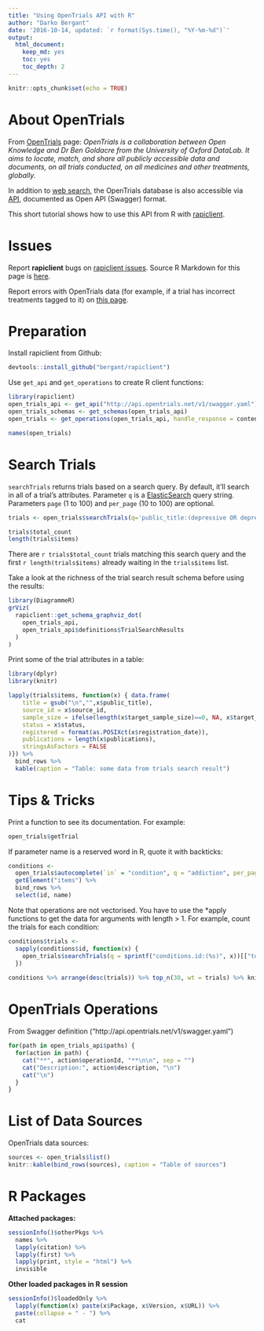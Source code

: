 ```yaml
---
title: "Using OpenTrials API with R"
author: "Darko Bergant"
date: '2016-10-14, updated: `r format(Sys.time(), "%Y-%m-%d")`'
output: 
  html_document: 
    keep_md: yes
    toc: yes
    toc_depth: 2
---
```


```r
knitr::opts_chunk$set(echo = TRUE)
```

# About OpenTrials

From [OpenTrials](http://opentrials.net) page: _OpenTrials is a collaboration
between Open Knowledge and Dr Ben Goldacre from the University of Oxford
DataLab. It aims to locate, match, and share all publicly accessible data and
documents, on all trials conducted, on all medicines and other treatments,
globally._

In addition to [web search](http://explorer.opentrials.net/search), the 
OpenTrials database is also accessible via
[API](https://api.opentrials.net/v1/docs/), documented as Open API (Swagger) 
format.

This short tutorial shows how to use this API from R with 
[rapiclient](https://github.com/bergant/rapiclient).

# Issues

Report **rapiclient** bugs on [rapiclient issues](https://github.com/bergant/rapiclient/issues).
Source R Markdown for this page is [here](https://github.com/bergant/OpenTrialsRDemo).

Report errors with OpenTrials data (for example, if a trial has incorrect
treatments tagged to it) on [this
page](http://explorer.opentrials.net/flag-error).


# Preparation
Install rapiclient from Github:
```r
devtools::install_github("bergant/rapiclient")
```

Use `get_api` and `get_operations` to create R client functions:

```r
library(rapiclient)
open_trials_api <- get_api("http://api.opentrials.net/v1/swagger.yaml")
open_trials_schemas <- get_schemas(open_trials_api)
open_trials <- get_operations(open_trials_api, handle_response = content_or_stop)

names(open_trials)
```


# Search Trials

`searchTrials` returns trials based on a search query. By default, it’ll search 
in all of a trial’s attributes. Parameter `q` is a 
[ElasticSearch](https://www.elastic.co/guide/en/elasticsearch/reference/2.3/query-dsl-query-string-query.html#query-string-syntax)
query string. Parameters `page` (1 to 100) and `per_page` (10 to 100) are
optional.

```r
trials <- open_trials$searchTrials(q='public_title:(depressive OR depression)')

trials$total_count
length(trials$items)
```

There are `r trials$total_count` trials matching this search query and
the first `r length(trials$items)` already waiting in the `trials$items` list.

Take a look at the richness of the trial search result schema
before using the results:

```r
library(DiagrammeR)
grViz(
  rapiclient::get_schema_graphviz_dot(
    open_trials_api, 
    open_trials_api$definitions$TrialSearchResults
  ) 
)
```

Print some of the trial attributes in a table:

```r
library(dplyr)
library(knitr)

lapply(trials$items, function(x) { data.frame(
    title = gsub("\n","",x$public_title), 
    source_id = x$source_id,
    sample_size = ifelse(length(x$target_sample_size)==0, NA, x$target_sample_size),
    status = x$status,
    registered = format(as.POSIXct(x$registration_date)),
    publications = length(x$publications),
    stringsAsFactors = FALSE
)}) %>% 
  bind_rows %>% 
  kable(caption = "Table: some data from trials search result")

```

# Tips & Tricks

Print a function to see its documentation. For example: 
```r
open_trials$getTrial
```

If parameter name is a reserved word in R, quote it with backticks:
```r
conditions <- 
  open_trials$autocomplete(`in` = "condition", q = "addiction", per_page = 100) %>% 
  getElement("items") %>% 
  bind_rows %>%  
  select(id, name)
```

Note that operations are not vectorised. You have to use the *apply functions to
get the data for arguments with length > 1. For example, count the trials for
each condition:

```r
conditions$trials <- 
  sapply(conditions$id, function(x) {
    open_trials$searchTrials(q = sprintf("conditions.id:(%s)", x))[["total_count"]] 
  })  
  
conditions %>% arrange(desc(trials)) %>% top_n(30, wt = trials) %>% knitr::kable(.)
```

# OpenTrials Operations
From Swagger definition ("http://api.opentrials.net/v1/swagger.yaml") 

```r

for(path in open_trials_api$paths) {
  for(action in path) {
    cat("**", action$operationId, "**\n\n", sep = "")
    cat("Description:", action$description, "\n")
    cat("\n")
  }
}

```

# List of Data Sources
OpenTrials data sources:
```r
sources <- open_trials$list()
knitr::kable(bind_rows(sources), caption = "Table of sources")
```

# R Packages
**Attached packages:**
```r
sessionInfo()$otherPkgs %>%
  names %>% 
  lapply(citation) %>% 
  lapply(first) %>% 
  lapply(print, style = "html") %>% 
  invisible

```

**Other loaded packages in R session**

```r
sessionInfo()$loadedOnly %>%
  lapply(function(x) paste(x$Package, x$Version, x$URL)) %>% 
  paste(collapse = " - ") %>% 
  cat

```



